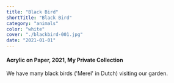 ```yaml
---
title: "Black Bird"
shortTitle: "Black Bird"
category: "animals"
color: "white"
cover: "./blackbird-001.jpg"
date: "2021-01-01"
---
```


#### Acrylic on Paper, 2021, My Private Collection

We have many black birds ('Merel' in Dutch) visiting our garden.